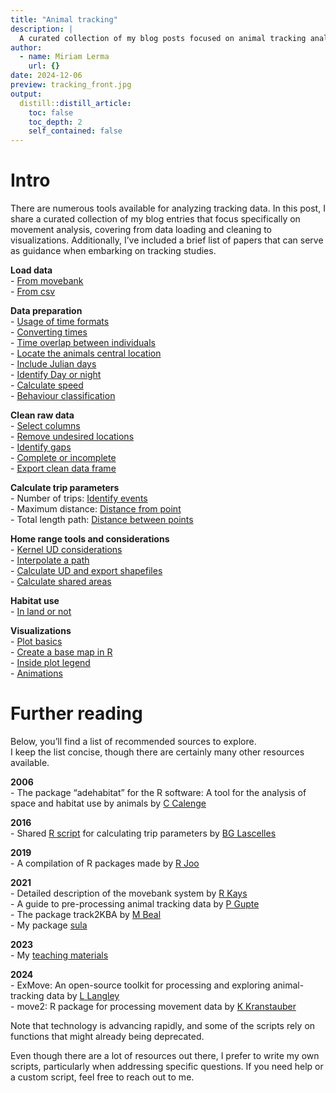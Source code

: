 ```yaml
---
title: "Animal tracking"
description: |
  A curated collection of my blog posts focused on animal tracking analysis.
author:
  - name: Miriam Lerma
    url: {}
date: 2024-12-06
preview: tracking_front.jpg
output:
  distill::distill_article:
    toc: false
    toc_depth: 2
    self_contained: false
---
```


# Intro

There are numerous tools available for analyzing tracking data. In this post, I share a curated collection of my blog entries that focus specifically on movement analysis, covering from data loading and cleaning to visualizations. Additionally, I’ve included a brief list of papers that can serve as guidance when embarking on tracking studies.

**Load data**  
- [From movebank](https://miriamll.github.io/teaching_R/Tracking_0606.html#4)  
- [From csv](https://miriamll.github.io/teaching_R/Tracking_0606.html#20)  

**Data preparation**  
- [Usage of time formats](https://www.miriam-lerma.com/posts/2022-06-30-time-formats/)  
- [Converting times](https://miriamll.github.io/teaching_R/Tracking_0606.html#36)  
- [Time overlap between individuals](https://www.miriam-lerma.com/posts/2022-02-24-timeoverlaps/)  
- [Locate the animals central location](https://www.miriam-lerma.com/posts/2022-07-01-nestlocation/)  
- [Include Julian days](https://www.miriam-lerma.com/posts/2022-08-17-count-days/)  
- [Identify Day or night](https://www.miriam-lerma.com/posts/2022-12-04-day-night/)  
- [Calculate speed](https://www.miriam-lerma.com/posts/2022-05-23-speed/)  
- [Behaviour classification](https://www.miriam-lerma.com/posts/2021-11-25-embc/)  

**Clean raw data**   
- [Select columns](https://miriamll.github.io/teaching_R/Tracking_0606.html#30)  
- [Remove undesired locations](https://www.miriam-lerma.com/posts/2024-08-01-removelocs/)  
- [Identify gaps](https://www.miriam-lerma.com/posts/2022-10-04-identify-gaps/)  
- [Complete or incomplete](https://www.miriam-lerma.com/posts/2024-11-05-completeorincomplete/)  
- [Export clean data frame](https://miriamll.github.io/teaching_R/Tracking_0606.html#34)  

**Calculate trip parameters**  
- Number of trips: [Identify events](https://www.miriam-lerma.com/posts/2024-09-19-identifyevents/)  
- Maximum distance: [Distance from point](https://www.miriam-lerma.com/posts/2024-06-04-pointsdistance/)  
- Total length path: [Distance between points](https://www.miriam-lerma.com/posts/2024-10-08-distancepoints/)  

**Home range tools and considerations**  
- [Kernel UD considerations](https://www.miriam-lerma.com/posts/2022-09-13-hr-considerations/)  
- [Interpolate a path](https://www.miriam-lerma.com/posts/2024-07-05-interpolate/)  
- [Calculate UD and export shapefiles](https://www.miriam-lerma.com/posts/2021-09-24-home-range-adehabitathr/)  
- [Calculate shared areas](https://www.miriam-lerma.com/posts/2022-01-21-sharedareas/)  
  
**Habitat use**  
- [In land or not](https://www.miriam-lerma.com/posts/2022-04-07-land-or-not/)  

**Visualizations**  
- [Plot basics](https://miriamll.github.io/teaching_R/Tracking_0606.html#40)  
- [Create a base map in R](https://www.miriam-lerma.com/posts/2023-03-04-mapping-in-r/)  
- [Inside plot legend](https://www.miriam-lerma.com/posts/2023-10-02-inside-legend/)  
- [Animations](https://www.miriam-lerma.com/posts/2023-06-01-gganimate/)  

# Further reading

Below, you'll find a list of recommended sources to explore.   
I keep the list concise, though there are certainly many other resources available.  

**2006**  
- The package “adehabitat” for the R software: A tool for the analysis of space and habitat use by animals
 by [C Calenge](https://www.sciencedirect.com/science/article/pii/S0304380006001414)
 
**2016**   
- Shared [R script](https://onlinelibrary.wiley.com/action/downloadSupplement?doi=10.1111%2Fddi.12411&file=ddi12411-sup-0005-AppendixS5.r) for calculating trip parameters by [BG Lascelles](https://onlinelibrary.wiley.com/doi/10.1111/ddi.12411) 

**2019**   
- A compilation of R packages made by [R Joo](https://besjournals.onlinelibrary.wiley.com/doi/full/10.1111/1365-2656.13116)

**2021**  
- Detailed description of the movebank system by [R Kays](https://besjournals.onlinelibrary.wiley.com/doi/full/10.1111/2041-210X.13767)  
- A guide to pre-processing animal tracking data by [P Gupte](https://besjournals.onlinelibrary.wiley.com/doi/full/10.1111/1365-2656.13610)  
- The package track2KBA by [M Beal](https://besjournals.onlinelibrary.wiley.com/doi/full/10.1111/2041-210X.13713)  
- My package [sula](https://github.com/MiriamLL/sula)

**2023**  
- My [teaching materials](https://www.miriam-lerma.com/posts/2023-06-06-tracking/)

**2024**  
- ExMove: An open-source toolkit for processing and exploring animal-tracking data by [L Langley](https://besjournals.onlinelibrary.wiley.com/doi/full/10.1111/1365-2656.14111)  
- move2: R package for processing movement data by [K Kranstauber](https://besjournals.onlinelibrary.wiley.com/doi/full/10.1111/2041-210X.14383)

Note that technology is advancing rapidly, and some of the scripts rely on functions that might already being deprecated.  

Even though there are a lot of resources out there, I prefer to write my own scripts, particularly when addressing specific questions. 
If you need help or a custom script, feel free to reach out to me.

